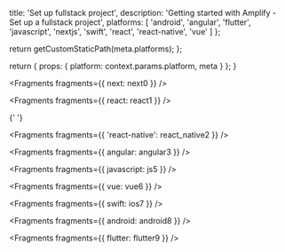 
  title: 'Set up fullstack project',
  description: 'Getting started with Amplify - Set up a fullstack project',
  platforms: [
    'android',
    'angular',
    'flutter',
    'javascript',
    'nextjs',
    'swift',
    'react',
    'react-native',
    'vue'
  ]
};

  return getCustomStaticPath(meta.platforms);
};

  return {
    props: {
      platform: context.params.platform,
      meta
    }
  };
}


<Fragments fragments={{ next: next0 }} />


<Fragments fragments={{ react: react1 }} />


{' '}

<Fragments fragments={{ 'react-native': react_native2 }} />


<Fragments fragments={{ angular: angular3 }} />


<Fragments fragments={{ javascript: js5 }} />


<Fragments fragments={{ vue: vue6 }} />


<Fragments fragments={{ swift: ios7 }} />


<Fragments fragments={{ android: android8 }} />


<Fragments fragments={{ flutter: flutter9 }} />
